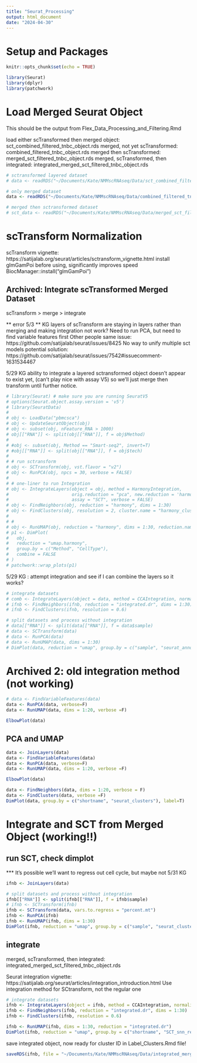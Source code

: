 ```yaml
---
title: "Seurat_Processing"
output: html_document
date: "2024-04-30"
---
```

# Setup and Packages
```r
knitr::opts_chunk$set(echo = TRUE)
```

```r
library(Seurat)
library(dplyr)
library(patchwork)
```


# Load Merged Seurat Object
This should be the output from Flex_Data_Processing_and_Filtering.Rmd

load either 
  scTransformed then merged object: sct_combined_filtered_tnbc_object.rds
  merged, not yet scTransformed: combined_filtered_tnbc_object.rds
  merged then scTransformed: merged_sct_filtered_tnbc_object.rds
  merged, scTransformed, then integrated: integrated_merged_sct_filtered_tnbc_object.rds

```r
# sctransformed layered dataset
# data <- readRDS("~/Documents/Kate/NMMscRNAseq/Data/sct_combined_filtered_tnbc_object.rds")

# only merged dataset 
data <- readRDS("~/Documents/Kate/NMMscRNAseq/Data/combined_filtered_tnbc_object.rds")

# merged then sctransformed dataset 
# sct_data <- readRDS("~/Documents/Kate/NMMscRNAseq/Data/merged_sct_filtered_tnbc_object.rds")
```

# scTransform Normalization
scTransform vignette: https://satijalab.org/seurat/articles/sctransform_vignette.html
install glmGamPoi before using, significantly improves speed
BiocManager::install("glmGamPoi")


## Archived: Integrate scTransformed Merged Dataset 
scTransform > merge > integrate

** error 5/3 ** KG
layers of scTransform are staying in layers rather than merging and making integration not work?
Need to run PCA, but need to find variable features first 
Other people same issue: https://github.com/satijalab/seurat/issues/8425
No way to unify multiple sct models 
potential solution: https://github.com/satijalab/seurat/issues/7542#issuecomment-1631534467

5/29 KG 
ability to integrate a layered sctransformed object doesn't appear to exist yet, (can't play nice with assay V5) 
so we'll just merge then transform until further notice.
```r
# library(Seurat) # make sure you are running SeuratV5
# options(Seurat.object.assay.version = 'v5')
# library(SeuratData)
# 
# obj <- LoadData("pbmcsca")
# obj <- UpdateSeuratObject(obj)
# obj <- subset(obj, nFeature_RNA > 1000)
# obj[["RNA"]] <- split(obj[["RNA"]], f = obj$Method)
# 
# #obj <- subset(obj, Method == "Smart-seq2", invert=T)
# #obj[["RNA"]] <- split(obj[["RNA"]], f = obj$tech)
# 
# # run sctransform
# obj <- SCTransform(obj, vst.flavor = "v2")
# obj <- RunPCA(obj, npcs = 30, verbose = FALSE)
# 
# # one-liner to run Integration
# obj <- IntegrateLayers(object = obj, method = HarmonyIntegration,
#                        orig.reduction = "pca", new.reduction = 'harmony',
#                        assay = "SCT", verbose = FALSE)
# obj <- FindNeighbors(obj, reduction = "harmony", dims = 1:30)
# obj <- FindClusters(obj, resolution = 2, cluster.name = "harmony_clusters")
# 
# #
# obj <- RunUMAP(obj, reduction = "harmony", dims = 1:30, reduction.name = "umap.harmony")
# p1 <- DimPlot(
#   obj,
#   reduction = "umap.harmony",
#   group.by = c("Method", "CellType"),
#   combine = FALSE
# )
# patchwork::wrap_plots(p1)
```

5/29 KG : attempt integration and see if I can combine the layers so it works?
```r
# integrate datasets
# comb <- IntegrateLayers(object = data, method = CCAIntegration, normalization.method = "SCT", verbose = F)
# ifnb <- FindNeighbors(ifnb, reduction = "integrated.dr", dims = 1:30)
# ifnb <- FindClusters(ifnb, resolution = 0.6)
```


```r
# split datasets and process without integration
# data[["RNA"]] <- split(data[["RNA"]], f = data$sample)
# data <- SCTransform(data)
# data <- RunPCA(data)
# data <- RunUMAP(data, dims = 1:30)
# DimPlot(data, reduction = "umap", group.by = c("sample", "seurat_annotations"))
```



# Archived 2: old integration method (not working)
```r
# data <- FindVariableFeatures(data)
data <- RunPCA(data, verbose=F)
data <- RunUMAP(data, dims = 1:20, verbose =F)

ElbowPlot(data)
```


## PCA and UMAP
```r
data <- JoinLayers(data)
data <- FindVariableFeatures(data)
data <- RunPCA(data, verbose=F)
data <- RunUMAP(data, dims = 1:20, verbose =F)
```


```r
ElbowPlot(data)
```

```r
data <- FindNeighbors(data, dims = 1:20, verbose = F)
data <- FindClusters(data, verbose =F)
DimPlot(data, group.by = c("shortname", "seurat_clusters"), label=T)
```





# Integrate and SCT from Merged Object (working!!)
## run SCT, check dimplot 
*** It's possible we'll want to regress out cell cycle, but maybe not 5/31 KG
```r
ifnb <- JoinLayers(data)

# split datasets and process without integration
ifnb[["RNA"]] <- split(ifnb[["RNA"]], f = ifnb$sample)
# ifnb <- SCTransform(ifnb)
ifnb <- SCTransform(data, vars.to.regress = "percent.mt")
ifnb <- RunPCA(ifnb)
ifnb <- RunUMAP(ifnb, dims = 1:30)
DimPlot(ifnb, reduction = "umap", group.by = c("sample", "seurat_clusters"))
```

## integrate 
merged, scTransformed, then integrated: integrated_merged_sct_filtered_tnbc_object.rds

Seurat integration vignette: https://satijalab.org/seurat/articles/integration_introduction.html
Use integration method for SCtransform, not the regular one 

```r
# integrate datasets
ifnb <- IntegrateLayers(object = ifnb, method = CCAIntegration, normalization.method = "SCT", verbose = F)
ifnb <- FindNeighbors(ifnb, reduction = "integrated.dr", dims = 1:30)
ifnb <- FindClusters(ifnb, resolution = 0.6)
```

```r
ifnb <- RunUMAP(ifnb, dims = 1:30, reduction = "integrated.dr")
DimPlot(ifnb, reduction = "umap", group.by = c("shortname", "SCT_snn_res.0.6"))
```
save integrated object, 
now ready for cluster ID in Label_Clusters.Rmd file!
```r
saveRDS(ifnb, file = "~/Documents/Kate/NMMscRNAseq/Data/integrated_merged_sct_filtered_tnbc_object.rds")

```




